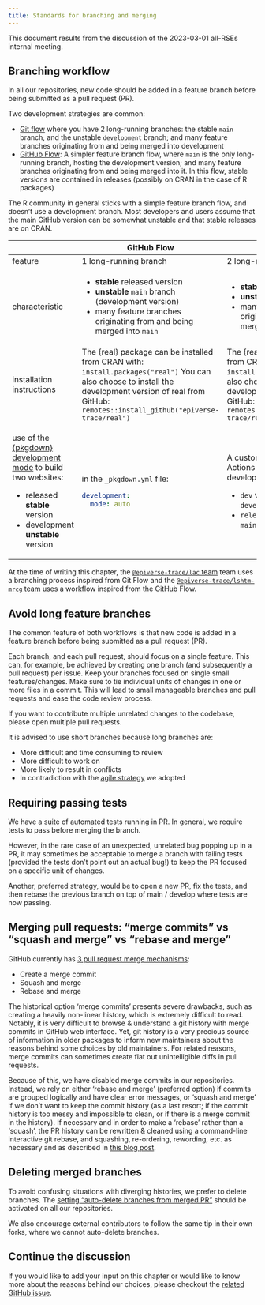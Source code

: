 ```yaml
---
title: Standards for branching and merging
---
```


This document results from the discussion of the 2023-03-01 all-RSEs internal meeting.

## Branching workflow

In all our repositories, new code should be added in a feature branch before being submitted as a pull request (PR).

Two development strategies are common:

-   [Git flow](https://www.atlassian.com/git/tutorials/comparing-workflows/gitflow-workflow) where you have 2 long-running branches: the stable `main` branch, and the unstable `development` branch; and many feature branches originating from and being merged into development
-   [GitHub Flow](https://githubflow.github.io/): A simpler feature branch flow, where `main` is the only long-running branch, hosting the development version; and many feature branches originating from and being merged into it. In this flow, stable versions are contained in releases (possibly on CRAN in the case of R packages)

The R community in general sticks with a simple feature branch flow, and doesn't use a development branch. Most developers and users assume that the main GitHub version can be somewhat unstable and that stable releases are on CRAN.

+--------------------------------------------------------------------------------------------------------------------------------------+-----------------------------------------------------------------------------+---------------------------------------------------------------------------------+
|                                                                                                                                      | GitHub Flow                                                                 | Git Flow                                                                        |
+======================================================================================================================================+=============================================================================+=================================================================================+
| feature                                                                                                                              | 1 long-running branch                                                       | 2 long-running branches                                                         |
+--------------------------------------------------------------------------------------------------------------------------------------+-----------------------------------------------------------------------------+---------------------------------------------------------------------------------+
| characteristic                                                                                                                       | -   **stable** released version                                             | -   **stable** `main` branch, and                                               |
|                                                                                                                                      | -   **unstable** `main` branch (development version)                        | -   **unstable** `development` branch;                                          |
|                                                                                                                                      | -   many feature branches originating from and being merged into `main`     | -   many feature branches originating from and being merged into `development`  |
+--------------------------------------------------------------------------------------------------------------------------------------+-----------------------------------------------------------------------------+---------------------------------------------------------------------------------+
| installation instructions                                                                                                            | The {real} package can be installed from CRAN with:                         | The {real} package can be installed from CRAN with:                             |
|                                                                                                                                      | `install.packages("real")`                                                  | `install.packages("real")`                                                      |
|                                                                                                                                      | You can also choose to install the development version of real from GitHub: | You can also choose to install the development version of real from GitHub:     |
|                                                                                                                                      | `remotes::install_github("epiverse-trace/real")`                            | `remotes::install_github("epiverse-trace/real@dev")`                            |
+--------------------------------------------------------------------------------------------------------------------------------------+-----------------------------------------------------------------------------+---------------------------------------------------------------------------------+
| use of the [{pkgdown} development mode](https://pkgdown.r-lib.org/reference/build_site.html#development-mode) to build two websites: | in the `_pkgdown.yml` file:                                                 | A custom `pkgdown.yml` GitHub Actions workflow setting the development mode to: |
|                                                                                                                                      |                                                                             |                                                                                 |
| -   released **stable** version                                                                                                      | ``` yaml                                                                    | - `dev` when triggered from the `development` branch                            |
| -   development **unstable** version                                                                                                 | development:                                                                | - `release` when triggered from the `main` branch                               |
|                                                                                                                                      |   mode: auto                                                                |                                                                                 |
|                                                                                                                                      | ```                                                                         |                                                                                 |
+--------------------------------------------------------------------------------------------------------------------------------------+-----------------------------------------------------------------------------+---------------------------------------------------------------------------------+

At the time of writing this chapter, the [`@epiverse-trace/lac` team](https://github.com/orgs/epiverse-trace/teams/lac) team uses a branching process inspired from Git Flow and the [`@epiverse-trace/lshtm-mrcg` team](https://github.com/orgs/epiverse-trace/teams/lshtm-mrcg) uses a workflow inspired from the GitHub Flow.

## Avoid long feature branches

The common feature of both workflows is that new code is added in a feature branch before being submitted as a pull request (PR).

Each branch, and each pull request, should focus on a single feature. This can, for example, be achieved by creating one branch (and subsequently a pull request) per issue. Keep your branches focused on single small features/changes. Make sure to tie individual units of changes in one or more files in a commit. This will lead to small manageable branches and pull requests and ease the code review process.

If you want to contribute multiple unrelated changes to the codebase, please open multiple pull requests.

It is advised to use short branches because long branches are:

-   More difficult and time consuming to review
-   More difficult to work on
-   More likely to result in conflicts
-   In contradiction with the [agile strategy](principles.qmd#lean-and-agile-collaboration-framework) we adopted

## Requiring passing tests

We have a suite of automated tests running in PR. In general, we require tests to pass before merging the branch.

However, in the rare case of an unexpected, unrelated bug popping up in a PR, it may sometimes be acceptable to merge a branch with failing tests (provided the tests don't point out an actual bug!) to keep the PR focused on a specific unit of changes.

Another, preferred strategy, would be to open a new PR, fix the tests, and then rebase the previous branch on top of main / develop where tests are now passing.

<!-- TODO: add schematic representation of fixing in another PR and rebasing -->

## Merging pull requests: "merge commits" vs "squash and merge" vs "rebase and merge"

GitHub currently has [3 pull request merge mechanisms](https://docs.github.com/en/repositories/configuring-branches-and-merges-in-your-repository/configuring-pull-request-merges/about-merge-methods-on-github):

- Create a merge commit
- Squash and merge
- Rebase and merge

The historical option 'merge commits' presents severe drawbacks, such as creating a heavily non-linear history, which is extremely difficult to read. Notably, it is very difficult to browse & understand a git history with merge commits in GitHub web interface. Yet, git history is a very precious source of information in older packages to inform new maintainers about the reasons behind some choices by old maintainers.
For related reasons, merge commits can sometimes create flat out unintelligible diffs in pull requests.

Because of this, we have disabled merge commits in our repositories.
Instead, we rely on either 'rebase and merge' (preferred option) if commits are grouped logically and have clear error messages, or 'squash and merge' if we don't want to keep the commit history (as a last resort; if the commit history is too messy and impossible to clean, or if there is a merge commit in the history).
If necessary and in order to make a 'rebase' rather than a 'squash', the PR history can be rewritten & cleaned using a command-line interactive git rebase, and squashing, re-ordering, rewording, etc. as necessary and as described in [this blog post](https://github.blog/2022-06-30-write-better-commits-build-better-projects/).

## Deleting merged branches

To avoid confusing situations with diverging histories, we prefer to delete branches.
The [setting "auto-delete branches from merged PR"](https://docs.github.com/en/repositories/configuring-branches-and-merges-in-your-repository/configuring-pull-request-merges/managing-the-automatic-deletion-of-branches) should be activated on all our repositories.

We also encourage external contributors to follow the same tip in their own forks, where we cannot auto-delete branches.

::: callout-tip
## Continue the discussion

If you would like to add your input on this chapter or would like to know more about the reasons behind our choices, please checkout the [related GitHub issue](https://github.com/epiverse-trace/blueprints/issues/6).
:::
